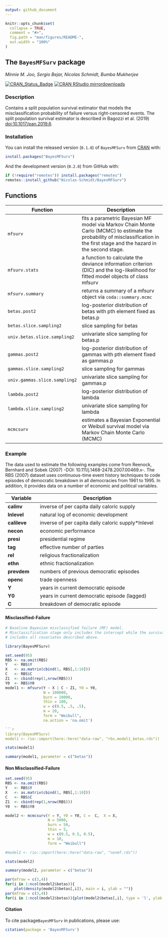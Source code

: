 ```yaml
---
output: github_document
---
```


<!-- README.md is generated from README.Rmd. Please edit that file -->

```r
knitr::opts_chunk$set(
  collapse = TRUE,
  comment = "#>",
  fig.path = "man/figures/README-",
  out.width = "100%"
)
```

## The `BayesMFSurv` package

_Minnie M. Joo, Sergio Bejar, Nicolas Schmidt, Bumba Mukherjee_

<!-- badges: start -->
[![CRAN\_Status\_Badge](https://www.r-pkg.org/badges/version/BayesMFSurv)](https://cran.r-project.org/package=BayesMFSurv)
[![CRAN RStudio mirrordownloads](https://cranlogs.r-pkg.org/badges/BayesMFSurv?color=brightgreen)](https://www.r-pkg.org/pkg/BayesMFSurv)
<!-- badges: end -->


### Description

Contains a split population survival estimator that models the misclassification probability of failure versus right-censored events. The split population survival estimator is described in Bagozzi et al. (2019) <doi:10.1017/pan.2019.6>.

### Installation

You can install the released version (`0.1.0`) of `BayesMFSurv` from [CRAN](https://cran.r-project.org/) with:

``` r
install.packages("BayesMFSurv")
```

And the development version (`0.2.0`) from GitHub with:

``` r
if (!require("remotes")) install.packages("remotes")
remotes::install_github("Nicolas-Schmidt/BayesMFSurv")
```

## Functions


| Function |Description |
| ----------------- | -------------------------------------------------------------- | 
|`mfsurv`|fits a parametric Bayesian MF model via Markov Chain Monte Carlo (MCMC) to estimate the probability of misclassification in the first stage and the hazard in the second stage.|
|`mfsurv.stats`|a function to calculate the deviance information criterion (DIC) and the log-likelihood for fitted model objects of class mfsurv|
|`mfsurv.summary`|returns a summary of a mfsurv object via `coda::summary.mcmc`|
|`betas.post2`|log-posterior distribution of betas with pth element fixed as betas.p|
|`betas.slice.sampling2`|slice sampling for betas|
|`univ.betas.slice.sampling2`|univariate slice sampling for betas.p|
|`gammas.post2`|log-posterior distribution of gammas with pth element fixed as gammas.p|
|`gammas.slice.sampling2`|slice sampling for gammas|
|`univ.gammas.slice.sampling2`|univariate slice sampling for gammas.p|
|`lambda.post2`|log-posterior distribution of lambda|
|`lambda.slice.sampling2`|univariate slice sampling for lambda|
|`mcmcsurv` | estimates a Bayesian Exponential or Weibull survival model via Markov Chain Monte Carlo (MCMC)




### Example


The data used to estimate the following examples come from Reenock, Bernhard and Sobek (2007) -DOI: 10.111/j.1468-2478.2007.00469.x-.  The RBS (2007) dataset uses continuous-time event history techniques to code episodes of democratic breakdown in all democracies from 1961 to 1995.  In addition, it provides data on a number of economic and political variables. 

|Variable| Description|
| ----------------- | -------------------------------------------------------------- | 
|__calinv__|inverse of per capita daily caloric supply|
|__lnlevel__|natural log of economic development|
|__calileve__|inverse of per capita daily caloric supply*lnlevel|
|__necon__|economic performance|
|__presi__|presidential regime|
|__tag__|effective number of parties|
|__rel__|religious fractionalization|
|__ethn__|ethnic fractionalization|
|__prevdem__|numbers of previous democratic episodes|
|__openc__|trade openness|
|__Y__|years in current democratic episode |
|__Y0__|years in current democratic episode (lagged)|
|__C__|breakdown of democratic episode|


#### Misclassified-Failure
```r

# Baseline Bayesian misclassified failure (MF) model. 
# Misclassification stage only includes the intercept while the survival stage 
# includes all covariates described above.  

library(BayesMFSurv)

set.seed(95)
RBS <- na.omit(RBS)
Y   <- RBS$Y
X   <- as.matrix(cbind(1, RBS[,1:10]))
C   <- RBS$C
Z1  <- cbind(rep(1,nrow(RBS)))
Y0  <- RBS$Y0
model1 <- mfsurv(Y ~ X | C ~ Z1, Y0 = Y0,
                 N = 100000,
                 burn = 10000,
                 thin = 100,
                 w = c(0.5, .5, .5),
                 m = 20,
                 form = "Weibull",
                 na.action = 'na.omit')

```r
library(BayesMFSurv)
model1 <- rio::import(here::here("data-raw", "rbs.model1_betas.rds"))
```

```r
stats(model1)

summary(model1, parameter = c("betas"))
```

#### Non Misclassified-Failure


```r
set.seed(95)
RBS <- na.omit(RBS)
Y   <- RBS$Y
X   <- as.matrix(cbind(1, RBS[,1:10]))
C   <- RBS$C
Z1  <- cbind(rep(1,nrow(RBS)))
Y0  <- RBS$Y0
```


```r
model2 <- mcmcsurv(Y = Y, Y0 = Y0, C =  C,  X = X, 
                   N = 5000, 
                   burn = 50, 
                   thin = 5, 
                   w = c(0.5, 0.5, 0.5),
                   m = 10, 
                   form = "Weibull")

```

```r
#model2 <- rio::import(here::here("data-raw", "nonmf.rds"))
```


```r
stats(model2)

summary(model2, parameter = c("betas"))
```


```r
par(mfrow = c(3,4))
for(i in 1:ncol(model2$betas)){
    plot(density(model2$betas[,i]), main = i, ylab = "")}
par(mfrow = c(3,4))
for(i in 1:ncol(model2$betas)){plot(model2$betas[,i], type = 'l', ylab = "", xlab = "", main = i)}
```






#### Citation

To cite package`BayesMFSurv` in publications, please use:

```r
citation(package = 'BayesMFSurv')
```



